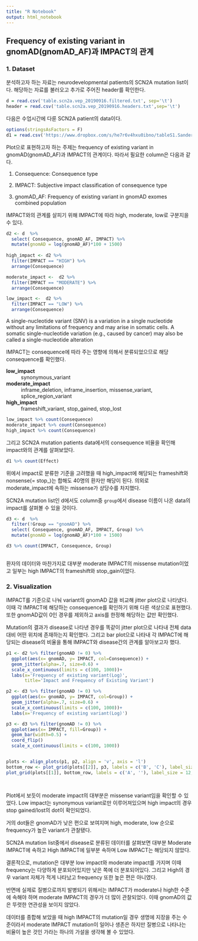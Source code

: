 ```yaml
---
title: "R Notebook"
output: html_notebook
---
```


## Frequency of existing variant in gnomAD(gnomAD_AF)과 IMPACT의 관계


### 1. Dataset

분석하고자 하는 자료는 neurodevelopmental patients의 SCN2A mutation list이다. 
해당하는 자료를 불러오고 추가로 주어진 header를 확인한다.
```r
d = read.csv('table.scn2a.vep_20190916.filtered.txt', sep='\t')
header = read.csv('table.scn2a.vep_20190916.headers.txt',sep='\t')
```

다음은 수업시간에 다룬 SCN2A patient의 data이다.
```r
options(stringsAsFactors = F)
d1 = read.csv('https://www.dropbox.com/s/he7r6v4hxu0ibno/tableS1.Sanders2018.txt?dl=1', sep='\t')
```

Plot으로 표현하고자 하는 주제는 frequency of existing variant in gnomAD(gnomAD_AF)과 IMPACT의 관계이다. 따라서 필요한 column은 다음과 같다.

1) Consequence: Consequence type

2) IMPACT: Subjective impact classification of consequence type

3) gnomAD_AF: Frequency of existing variant in gnomAD exomes combined population

IMPACT와의 관계를 살피기 위해 IMPACT에 따라 high, moderate, low로 구분지을 수 있다.
```r
d2 <- d  %>% 
  select( Consequence, gnomAD_AF, IMPACT) %>% 
  mutate(gnomAD = log(gnomAD_AF)*100 + 1500)
  
high_impact <- d2 %>% 
  filter(IMPACT == "HIGH") %>% 
  arrange(Consequence)

moderate_impact <-  d2 %>% 
  filter(IMPACT == "MODERATE") %>% 
  arrange(Consequence)

low_impact <-  d2 %>% 
  filter(IMPACT == "LOW") %>% 
  arrange(Consequence)

```

A single-nucleotide variant (SNV) is a variation in a single nucleotide without any limitations of frequency and may arise in somatic cells. A somatic single-nucleotide variation (e.g., caused by cancer) may also be called a single-nucleotide alteration


IMPACT는 consequence에 따라 주는 영향에 의해서 분류되었으므로 해당 consequence를 확인했다. 

**low_impact**
: synonymous_variant


**moderate_impact**
: inframe_deletion, inframe_insertion, missense_variant, splice_region_variant


**high_impact**
: frameshift_variant, stop_gained, stop_lost



```r
low_impact %>% count(Consequence)
moderate_impact %>% count(Consequence)
high_impact %>% count(Consequence)
```

그리고 SCN2A mutation patients data에서의 consequence 비율을 확인해 impact와의 관계를 살펴보았다.
```r
d1 %>% count(Effect)
```

위에서 impact로 분류한 기준을 고려했을 때 high_impact에 해당되는 frameshift와 nonsense(= stop_)는 합해도 40명의 환자만 해당이 된다. 의외로 moderate_impact에 속하는 missense가 상당수를 차지했다. 

SCN2A mutation list인 d에서도 column중 `group`에서 disease 이름이 나온 data의 impact를 살펴볼 수 있을 것이다. 

```r
d3 <- d  %>% 
  filter(!Group == "gnomAD") %>%
  select( Consequence, gnomAD_AF, IMPACT, Group) %>% 
  mutate(gnomAD = log(gnomAD_AF)*100 + 1500)

d3 %>% count(IMPACT, Consequence, Group)
  
```
환자의 데이터와 마찬가지로  대부분 moderate IMPACT의 missense mutation이었고 일부는 high IMPACT의 frameshift와 stop_gain이었다.



### 2. Visualization

IMPACT를 기준으로 나눠 variant의 gnomAD 값을 비교해 jitter plot으로 나타냈다.
이때 각 IMPACT에 해당하는 consequence를 확인하기 위해 다른 색상으로 표현했다.
또한 gnomAD값이 0인 경우를 제외하고 axis를 한정해 해당하는 값만 확인했다.

Mutation의 결과가 disease로 나타낸 경우를 똑같이 jitter plot으로 나타내 전체 data 대비 어떤 위치에 존재하는지 확인했다. 그리고 bar plot으로 나타내 각 IMPACT에 해당되는 disease의 비율을 통해 IMPACT와 disease간의 관계를 알아보고자 했다.

```r
p1 <- d2 %>% filter(gnomAD != 0) %>% 
  ggplot(aes(x= gnomAD, y= IMPACT, col=Consequence)) +
  geom_jitter(alpha=.7, size=0.6) +
  scale_x_continuous(limits = c(100, 1000))+
  labs(x='Frequency of existing variant(Log)',
       title='Impact and Frequency of Existing Variant')

p2 <- d3 %>% filter(gnomAD != 0) %>% 
  ggplot(aes(x= gnomAD, y= IMPACT, col=Group)) +
  geom_jitter(alpha=.7, size=0.6) +
  scale_x_continuous(limits = c(100, 1000))+
  labs(x='Frequency of existing variant(Log)')

p3 <- d3 %>% filter(gnomAD != 0) %>%
  ggplot(aes(x= IMPACT, fill=Group)) +
  geom_bar(width=0.5) +
  coord_flip()
  scale_x_continuous(limits = c(100, 1000))


plots <- align_plots(p1, p2, align = 'v', axis = 'l')
bottom_row <- plot_grid(plots[[2]], p3, labels = c('B', 'C'), label_size = 12)
plot_grid(plots[[1]], bottom_row, labels = c('A', ''), label_size = 12, ncol = 1)

 
```


Plot에서 보듯이 moderate impact의 대부분은 missense variant임을 확인할 수 있었다. Low impact는 synonymous variant로만 이루어져있으며 high impact의 경우 stop gained/lost의 dot이 확인되었다. 

거의 dot들은 gnomAD가 낮은 편으로 보여지며 high, moderate, low 순으로 frequency가 높은 variant가 관찰됐다.

SCN2A mutation list중에서 disease로 분류된 데이터를 살펴보면 대부분 Moderate IMPACT에 속하고 High IMPACT에 일부분 속하며 Low IMPACT는 해당되지 않았다.


결론적으로, mutation은 대부분 low impact와 moderate impact를 가지며 이때 frequency는 다양하게 분포되어있지만 낮은 쪽에 더 분포되어있다. 그리고 High의 경우 variant 자체가 적게 나타났고 frequency 또한 높은 편은 아니였다. 

반면에 실제로 질병으로까지 발병되기 위해서는 IMPACT가 moderate나 high한 수준에 속해야 하며 moderate IMPACT의 경우가 더 많이 관찰되었다. 이때 gnomAD의 값은 뚜렷한 연관성을 보이지 않았다. 

데이터를 종합해 보았을 때 high IMPACT의 mutation일 경우 생명에 지장을 주는 수준이라서 moderate IMPACT mutation이 일어나 생존은 하지만 질병으로 나타나는 비율이 높은 것인 가라는 하나의 가설을 생각해 볼 수 있었다.





